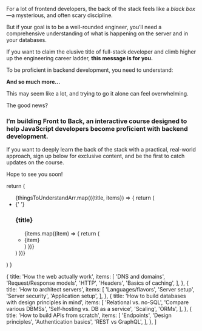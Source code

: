 For a lot of frontend developers, the back of the stack feels like a _black box_—a mysterious, and often scary discipline.

But if your goal is to be a well-rounded engineer, you’ll need a comprehensive understanding of what is happening on the server and in your databases.

If you want to claim the elusive title of full-stack developer and climb higher up the engineering career ladder, **this message is for you.**

To be proficient in backend development, you need to understand:

<ThingsToUnderstand />

**And so much more...**

This may seem like a lot, and trying to go it alone can feel overwhelming.

The good news?

### I’m building **Front to Back**, an interactive course designed to help JavaScript developers become proficient with backend development.

If you want to deeply learn the back of the stack with a practical, real-world approach, sign up below for exclusive content, and be the first to catch updates on the course.

Hope to see you soon!

  return (
    <div className="not-prose">
      <ul className="md:py-10 py-2 max-w-screen-md mx-auto list-outside list-none space-y-4 pl-0 grid md:grid-cols-2 grid-cols-1 place-content-center place-items-start sm:text-xl text-lg md:gap-16 gap-5">
        {thingsToUnderstandArr.map(({title, items}) => {
          return (
            <li key={title}>
              {' '}
              <h3 className="sm:text-2xl text-xl font-bold">{title}</h3>
              <ul className="pt-3">
                {items.map((item) => {
                  return (
                    <li key={item} className="list-disc list-inside py-1">
                      {item}
                    </li>
                  )
                })}
              </ul>
            </li>
          )
        })}
      </ul>
    </div>
  )
}

  {
    title: 'How the web actually work',
    items: [
      'DNS and domains',
      'Request/Response models',
      'HTTP',
      'Headers',
      'Basics of caching',
    ],
  },
  {
    title: 'How to architect servers',
    items: [
      'Languages/flavors',
      'Server setup',
      'Server security',
      'Application setup',
    ],
  },
  {
    title: 'How to build databases with design principles in mind',
    items: [
      'Relational vs. no-SQL',
      'Compare various DBMSs',
      'Self-hosting vs. DB as a service',
      'Scaling',
      'ORMs',
    ],
  },
  {
    title: 'How to build APIs from scratch',
    items: [
      'Endpoints',
      'Design principles',
      'Authentication basics',
      'REST vs GraphQL',
    ],
  },
]
